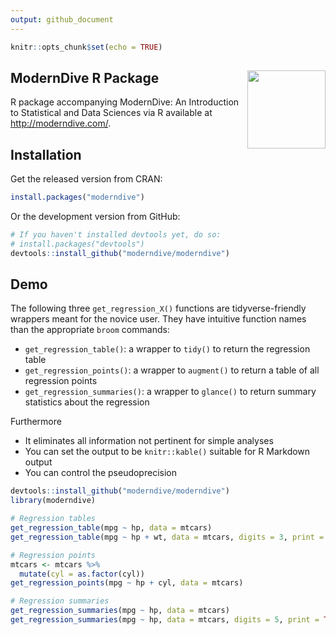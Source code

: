 ```yaml
---
output: github_document
---
```


```r
knitr::opts_chunk$set(echo = TRUE)
```

## ModernDive R Package <img src="images/hex_blue_text.png" align="right" width=125 />

R package accompanying ModernDive: An Introduction to Statistical and Data Sciences via R available at <http://moderndive.com/>.


## Installation

Get the released version from CRAN:

```r
install.packages("moderndive")
```

Or the development version from GitHub:

```r
# If you haven't installed devtools yet, do so:
# install.packages("devtools")
devtools::install_github("moderndive/moderndive")
```


## Demo

The following three `get_regression_X()` functions are tidyverse-friendly wrappers meant for the novice
user. They have intuitive function names than the appropriate `broom` commands:

* `get_regression_table()`: a wrapper to `tidy()` to return the regression table
* `get_regression_points()`: a wrapper to `augment()` to return a table of all regression points
* `get_regression_summaries()`: a wrapper to `glance()` to return summary statistics about the regression

Furthermore 

* It eliminates all information not pertinent for simple analyses
* You can set the output to be `knitr::kable()` suitable for R Markdown output
* You can control the pseudoprecision


```r
devtools::install_github("moderndive/moderndive")
library(moderndive)

# Regression tables
get_regression_table(mpg ~ hp, data = mtcars)
get_regression_table(mpg ~ hp + wt, data = mtcars, digits = 3, print = TRUE)

# Regression points
mtcars <- mtcars %>% 
  mutate(cyl = as.factor(cyl))
get_regression_points(mpg ~ hp + cyl, data = mtcars)

# Regression summaries
get_regression_summaries(mpg ~ hp, data = mtcars)
get_regression_summaries(mpg ~ hp, data = mtcars, digits = 5, print = TRUE)
```
